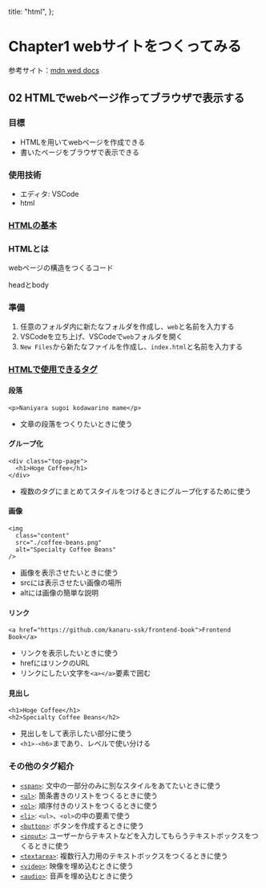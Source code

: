   title: "html",
};

# Chapter1 webサイトをつくってみる

参考サイト：[mdn wed docs](https://developer.mozilla.org/ja/docs/Learn/Getting_started_with_the_web)

## 02 HTMLでwebページ作ってブラウザで表示する

### 目標

- HTMLを用いてwebページを作成できる
- 書いたページをブラウザで表示できる

### 使用技術

- エディタ: VSCode
- html

### [HTMLの基本](https://developer.mozilla.org/ja/docs/Learn/Getting_started_with_the_web/HTML_basics)

### HTMLとは

webページの構造をつくるコード

headとbody

### 準備

1. 任意のフォルダ内に新たなフォルダを作成し、`web`と名前を入力する
1. VSCodeを立ち上げ、VSCodeで`web`フォルダを開く
1. `New Files`から新たなファイルを作成し、`index.html`と名前を入力する

### [HTMLで使用できるタグ](https://developer.mozilla.org/ja/docs/Web/HTML/Reference)

#### 段落

```
<p>Naniyara sugoi kodawarino mame</p>
```

- 文章の段落をつくりたいときに使う

#### グループ化

```
<div class="top-page">
  <h1>Hoge Coffee</h1>
</div>
```

- 複数のタグにまとめてスタイルをつけるときにグループ化するために使う

#### 画像

```
<img
  class="content"
  src="./coffee-beans.png"
  alt="Specialty Coffee Beans"
/>
```

- 画像を表示させたいときに使う
- srcには表示させたい画像の場所
- altには画像の簡単な説明

#### リンク

```
<a href="https://github.com/kanaru-ssk/frontend-book">Frontend Book</a>
```

- リンクを表示したいときに使う
- hrefにはリンクのURL
- リンクにしたい文字を`<a></a>`要素で囲む

#### 見出し

```
<h1>Hoge Coffee</h1>
<h2>Specialty Coffee Beans</h2>
```

- 見出しをして表示したい部分に使う
- `<h1>-<h6>`まであり、レベルで使い分ける

### その他のタグ紹介

- [`<span>`](https://developer.mozilla.org/ja/docs/Web/HTML/Element/span): 文中の一部分のみに別なスタイルをあてたいときに使う
- [`<ul>`](https://developer.mozilla.org/ja/docs/Web/HTML/Element/ul): 箇条書きのリストをつくるときに使う
- [`<ol>`](https://developer.mozilla.org/ja/docs/Web/HTML/Element/ol): 順序付きのリストをつくるときに使う
- [`<li>`](https://developer.mozilla.org/ja/docs/Web/HTML/Element/li): `<ul>`、`<ol>`の中の要素で使う
- [`<button>`](https://developer.mozilla.org/ja/docs/Web/HTML/Element/button): ボタンを作成するときに使う
- [`<input>`](https://developer.mozilla.org/ja/docs/Web/HTML/Element/input): ユーザーからテキストなどを入力してもらうテキストボックスをつくるときに使う
- [`<textarea>`](https://developer.mozilla.org/ja/docs/Web/HTML/Element/textarea): 複数行入力用のテキストボックスをつくるときに使う
- [`<video>`](https://developer.mozilla.org/ja/docs/Web/HTML/Element/video): 映像を埋め込むときに使う
- [`<audio>`](https://developer.mozilla.org/ja/docs/Web/HTML/Element/audio): 音声を埋め込むときに使う
